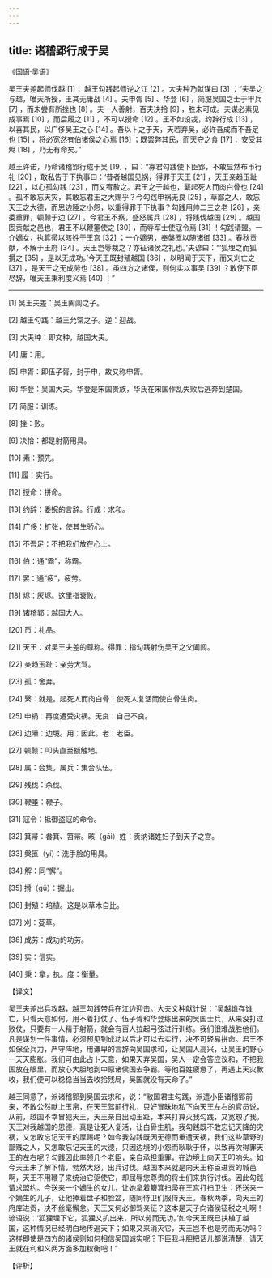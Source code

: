 ```yaml
---
---
---
```

title: 诸稽郢行成于吴
---




《国语·吴语》

吴王夫差起师伐越 [1] ，越王勾践起师逆之江 [2] 。大夫种乃献谋曰 [3] ：“夫吴之与越，唯天所授，王其无庸战 [4] 。夫申胥 [5] 、华登 [6] ，简服吴国之士于甲兵 [7] ，而未尝有所挫也 [8] 。夫一人善射，百夫决拾 [9] ，胜未可成。夫谋必素见成事焉 [10] ，而后履之 [11] ，不可以授命 [12] 。王不如设戎，约辞行成 [13] ，以喜其民，以广侈吴王之心 [14] 。吾以卜之于天，天若弃吴，必许吾成而不吾足也 [15] ，将必宽然有伯诸侯之心焉 [16] ；既罢弊其民，而天夺之食 [17] ，安受其烬 [18] ，乃无有命矣。”

越王许诺，乃命诸稽郢行成于吴 [19] ，曰：“寡君勾践使下臣郢，不敢显然布币行礼 [20] ，敢私告于下执事曰：‘昔者越国见祸，得罪于天王 [21] ，天王亲趋玉趾 [22] ，以心孤勾践 [23] ，而又宥赦之。君王之于越也，繄起死人而肉白骨也 [24] 。孤不敢忘天灾，其敢忘君王之大赐乎？今勾践申祸无良 [25] ，草鄙之人，敢忘天王之大德，而思边陲之小怨，以重得罪于下执事？勾践用帅二三之老 [26] ，亲委重罪，顿颡于边 [27] 。今君王不察，盛怒属兵 [28] ，将残伐越国 [29] 。越国固贡献之邑也，君王不以鞭箠使之 [30] ，而辱军士使寇令焉 [31] ！勾践请盟。一介嫡女，执箕帚以晐姓于王宫 [32] ；一介嫡男，奉槃匜以随诸御 [33] 。春秋贡献，不解于王府 [34] 。天王岂辱裁之？亦征诸侯之礼也。’夫谚曰：“‘狐埋之而狐搰之 [35] ，是以无成功。’今天王既封殖越国 [36] ，以明闻于天下，而又刈亡之 [37] ，是天王之无成劳也 [38] 。虽四方之诸侯，则何实以事吴 [39] ？敢使下臣尽辞，唯天王秉利度义焉 [40] ！”



* * *



[1] 吴王夫差：吴王阖闾之子。

[2] 越王勾践：越王允常之子。逆：迎战。

[3] 大夫种：即文种，越国大夫。

[4] 庸：用。

[5] 申胥：即伍子胥，封于申，故又称申胥。

[6] 华登：吴国大夫。华登是宋国贵族，华氏在宋国作乱失败后逃奔到楚国。

[7] 简服：训练。

[8] 挫：败。

[9] 决拾：都是射箭用具。

[10] 素：预先。

[11] 履：实行。

[12] 授命：拼命。

[13] 约辞：委婉的言辞。行成：求和。

[14] 广侈：扩张，使其生骄心。

[15] 不吾足：不把我们放在心上。

[16] 伯：通“霸”，称霸。

[17] 罢：通“疲”，疲劳。

[18] 烬：灰烬。这里指衰败。

[19] 诸稽郢：越国大人。

[20] 币：礼品。

[21] 天王：对吴王夫差的尊称。得罪：指勾践射伤吴王之父阖闾。

[22] 亲趋玉趾：亲劳大驾。

[23] 孤：舍弃。

[24] 繄：就是。起死人而肉白骨：使死人复活而使白骨生肉。

[25] 申祸：再度遭受灾祸。无良：自己不良。

[26] 边陲：边境。用：因此。老：老臣。

[27] 顿颡：叩头直至额触地。

[28] 属：会集。属兵：集合队伍。

[29] 残伐：杀伐。

[30] 鞭箠：鞭子。

[31] 寇令：抵御盗寇的命令。

[32] 箕帚：畚箕、笤帚。晐（gāi）姓：贡纳诸姓妇子到天子之宫。

[33] 槃匜（yí）：洗手脸的用具。

[34] 解：同“懈”。

[35] 搰（gǔ）：掘出。

[36] 封殖：培植。这是以草木自比。

[37] 刈：芟草。

[38] 成劳：成功的功劳。

[39] 实：信实。

[40] 秉：拿，执。度：衡量。

【译文】

吴王夫差出兵攻越，越王勾践带兵在江边迎击。大夫文种献计说：“吴越谁存谁亡，只看天意如何，用不着打仗了。伍子胥和华登练出来的吴国士兵，从来没打过败仗，只要有一人精于射箭，就会有百人拉起弓弦进行训练。我们很难战胜他们。凡是谋划一件事情，必须预见到成功以后才可以去实行，决不可轻易拼命。君王不如保全兵力，严守阵地，用谦卑的言辞向吴国求和，让吴国人高兴，让吴王的野心一天天膨胀。我们可由此占卜天意，如果天弃吴国，吴人一定会答应议和，不把我国放在眼里，而放心大胆地到中原诸侯国去争霸。等他百姓疲惫了，再遇上天灾歉收，我们便可以稳稳当当去收拾残局，吴国就没有天命了。”

越王同意了，派诸稽郢到吴国去求和，说：“敝国君主勾践，派遣小臣诸稽郢前来，不敢公然献上玉帛，在天王驾前行礼，只好冒昧地私下向天王左右的官员说，从前，越国不幸冒犯天王，天王亲自出动玉趾，本来打算灭我勾践，又宽恕了我。天王对我越国的恩德，真是让死人复活，让白骨生肌，我勾践既不敢忘记天降的灾祸，又怎敢忘记天王的厚赐呢？如今我勾践既因无德而重遭天祸，我们这些草野的鄙贱之人，又怎敢忘记天王的大德，只因边境的小怨而耿耿于怀，以致再次得罪天王的左右呢？勾践因此率领几个老臣，亲自承担重罪，在边境上向天王叩响头。如今天王未了解下情，勃然大怒，出兵讨伐。越国本来就是向天王称臣进贡的城邑啊，天王不用鞭子来统治它驱使它，却屈辱您尊贵的将士们来执行讨伐。因此勾践请求盟约。今送来一个嫡生的女儿，让她拿着簸箕扫帚在王宫打扫卫生；还送来一个嫡生的儿子，让他捧着盘子和脸盆，随同侍卫们服侍天王。春秋两季，向天王的府库进贡，决不丝毫懈怠。天王又何必御驾亲征？这本是天子向诸侯征税之礼啊！谚语说：‘狐狸埋下它，狐狸又扒出来，所以劳而无功。’如今天王既已扶植了越国，这种情况已经明白地传遍天下；如果又来消灭它，天王岂不也是劳而无功吗？这样即使是四方的诸侯则如何相信吴国诚实呢？下臣我斗胆把话儿都说清楚，请天王就在利和义两方面多加权衡吧！”

【评析】